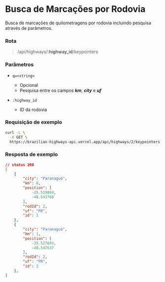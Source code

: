 # Busca de Marcações  por Rodovia

Busca de marcações de quilometragens por rodovia incluindo pesquisa através de parâmetros.

### Rota

> /api/highways/:**highway_id**/keypointers

### Parâmetros

- `q=<string>`
  - Opcional
  - Pesquisa entre os campos ***km***, ***city*** e ***uf***
  
- `:highway_id`
  - ID da rodovia

### Requisição de exemplo

```sh
curl -L \
  -X GET \
  https://brazilian-highways-api.vercel.app/api/highways/2/keypointers
```

### Resposta de exemplo
```json
// status 200
[
	{
		"city": "Paranaguá",
		"km": 0,
		"position": [
			-25.519864,
			-48.543768
		],
		"rodId": 2,
		"uf": "PR",
		"id": 1
	},
	{
		"city": "Paranaguá",
		"km": 1,
		"position": [
			-25.527693,
			-48.547637
		],
		"rodId": 2,
		"uf": "PR",
		"id": 2
	},
]
```